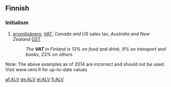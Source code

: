 ==Finnish==

===Initialism===
{{head|fi|initialism}}

# {{context|taxation|lang=fi}} [[arvonlisävero]]; {{qualifier|British}} [[VAT]], ''Canada and US'' sales tax, ''Australia and New Zealand'' [[GST]]
#: ''The '''VAT''' in Finland is 13% on food and drink, 9% on transport and books, 23% on others.''

Note: The above examples as of 2014 are incorrect and should not be used. Visit www.vero.fi for up-to-date values

[[af:ALV]]
[[de:ALV]]
[[el:ALV]]
[[fi:ALV]]